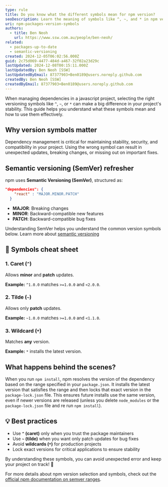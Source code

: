 ```yaml
---
type: rule
title: Do you know what the different symbols mean for npm version?
seoDescription: Learn the meaning of symbols like ^, ~, and * in npm versioning. Understand how to select dependency versions wisely for stable and predictable JavaScript projects.
uri: npm-packages-version-symbols
authors:
  - title: Ben Neoh
    url: https://www.ssw.com.au/people/ben-neoh/
related:
  - packages-up-to-date
  - semantic-versioning
created: 2024-12-05T06:02:56.000Z
guid: 2c75d069-4477-484d-a467-32f02a23d29c
lastUpdated: 2024-12-08T00:15:11.000Z
lastUpdatedBy: Ben Neoh [SSW]
lastUpdatedByEmail: 87377903+Ben0189@users.noreply.github.com
createdBy: Ben Neoh [SSW]
createdByEmail: 87377903+Ben0189@users.noreply.github.com
---
```


When managing dependencies in a javascript project, selecting the right versioning symbols like `^`, `~`, or `*` can make a big difference in your project's stability. This guide helps you understand what these symbols mean and how to use them effectively.
## Why version symbols matter

Dependency management is critical for maintaining stability, security, and compatibility in your project. Using the wrong symbol can result in unexpected updates, breaking changes, or missing out on important fixes.

## Semantic versioning (SemVer) refresher

npm uses **Semantic Versioning (SemVer)**, structured as:

```json
"dependencies": {
    "react" : "MAJOR.MINOR.PATCH"
  }
```

* **MAJOR**: Breaking changes
* **MINOR**: Backward-compatible new features
* **PATCH**: Backward-compatible bug fixes

Understanding SemVer helps you understand the common version symbols below. Learn more about [semantic versioning](/semantic-versioning)

## 🎯 Symbols cheat sheet

### 1. Caret (`^`)

Allows **minor** and **patch** updates.

**Example:** `^1.0.0` matches `>=1.0.0` and `<2.0.0`.

### 2. Tilde (`~`)

Allows only **patch** updates.

**Example:** `~1.0.0` matches `>=1.0.0` and `<1.1.0`.

### 3. Wildcard (`*`)

Matches **any** version.

**Example:** `*` installs the latest version.

## What happens behind the scenes?

When you run `npm install`, npm resolves the version of the dependency based on the range specified in your `package.json`. It installs the latest version that satisfies the range and then locks that exact version in the `package-lock.json` file. This ensures future installs use the same version, even if newer versions are released (unless you delete `node_modules` or the `package-lock.json` file and re run `npm install`).

## 💡 Best practices

* Use **`^` (caret)** only when you trust the package maintainers
* Use **`~` (tilde)** when you want only patch updates for bug fixes
* Avoid **wildcards (`*`)** for production projects
* Lock exact versions for critical applications to ensure stability

By understanding these symbols, you can avoid unexpected error and keep your project on track! 🚀

For more details about npm version selection and symbols, check out the [official npm documentation on semver ranges](https://docs.npmjs.com/cli/v9/configuring-npm/package-json#dependencies).
